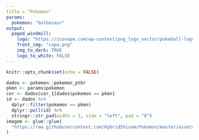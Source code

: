 ---
title = "Pokemon"
params:
  pokemon: "bulbasaur"
output:
  paged_windmill:
    logo: "https://iconape.com/wp-content/png_logo_vector/pokeball-logo.png"
    front_img: "capa.png"
    img_to_dark: TRUE
    logo_to_white: FALSE
---

```{r setup, include=FALSE}
knitr::opts_chunk$set(echo = FALSE)

```


```{r}

dados <- pokemon::pokemon_ptbr
pkmn <- params$pokemon
cor <- dados$cor_1[dados$pokemon == pkmn]
id <- dados %>%
  dplyr::filter(pokemon == pkmn)
  dplyr::pull(id) %>%
  stringr::str_pad(width = 3, side = "left", pad = "0")
imagem <- glue::glue(
  "https://raw.githubusercontent.com/HybridShivam/Pokemon/master/assets/imagem/{id}.png"
)
```





















